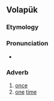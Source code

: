 {{also|bálna}}
==Volapük==

===Etymology===
{{suffix|vo|bal|na}}

===Pronunciation===
* {{IPA|vo|/balˈna/}}

===Adverb===
{{head|vo|adverb}}

# [[once]]
# [[one]] [[time]]